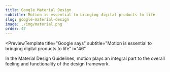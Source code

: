 ```yaml
---
title: Google Material Design
subtitle: Motion is essential to bringing digital products to life
slug: google-material-design
image: ./img/material.png
order: 47
---
```


<PreviewTemplate
  title="Google says"
  subtitle="Motion is essential to bringing digital products to life"
  i="46"
>

In the Material Design Guidelines, motion plays an integral part to the overall feeling and functionality of the design framework.

  <ReadTheNextArticle
    title="Principles"
    description="At Google Material Design, there are three principles..."
    linkTo="/google-material-design/principles"
  />
</PreviewTemplate>
